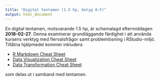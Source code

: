 ```yaml
---
title: "Digital tentamen (1.5 hp, betyg A-F)"
output: html_document
---
```


En digital tentamen, motsvarande 1.5 hp, är schemalagd eftermiddagen **2018-02-27**. Denna examinerar grundläggande färdighet i att använda kursens verktyg med flervalsfrågor samt problemlösning i RStudio-miljö. Tillåtna hjälpmedel kommer inkludera

* [R Markdown Cheat Sheet](https://github.com/rstudio/cheatsheets/raw/master/rmarkdown-2.0.pdf)
* [Data Visualization Cheat Sheet](https://github.com/rstudio/cheatsheets/raw/master/data-visualization-2.1.pdf)
* [Data Transformation Cheat Sheet](https://github.com/rstudio/cheatsheets/raw/master/data-transformation.pdf)

som delas ut i samband med tentamen.